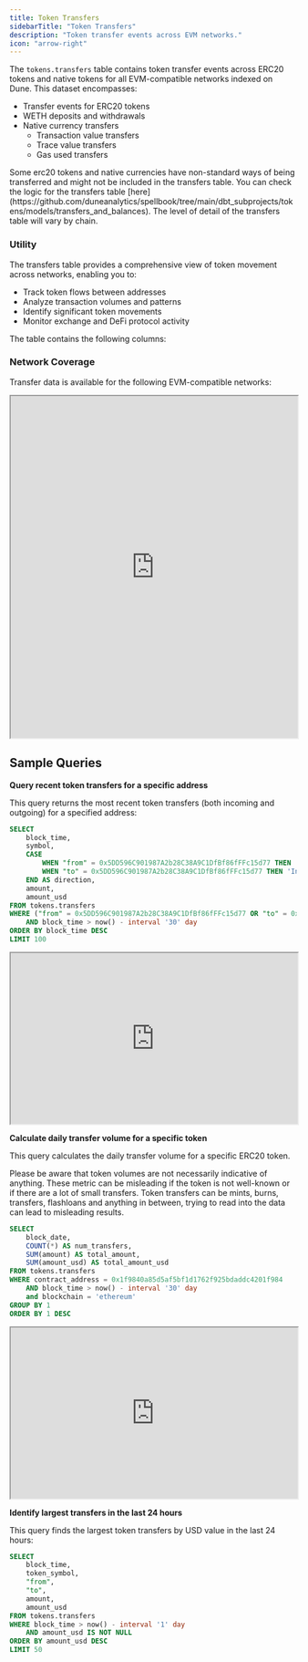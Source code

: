 ```yaml
---
title: Token Transfers
sidebarTitle: "Token Transfers"
description: "Token transfer events across EVM networks."
icon: "arrow-right"
---
```


The `tokens.transfers` table contains token transfer events across ERC20 tokens and native tokens for all EVM-compatible networks indexed on Dune. This dataset encompasses:

- Transfer events for ERC20 tokens
- WETH deposits and withdrawals
- Native currency transfers
  - Transaction value transfers
  - Trace value transfers
  - Gas used transfers

<Info>
 Some erc20 tokens and native currencies have non-standard ways of being transferred and might not be included in the transfers table.
 You can check the logic for the transfers table [here](https://github.com/duneanalytics/spellbook/tree/main/dbt_subprojects/tokens/models/transfers_and_balances). The level of detail of the transfers table will vary by chain.
</Info>

### Utility

The transfers table provides a comprehensive view of token movement across networks, enabling you to:

- Track token flows between addresses
- Analyze transaction volumes and patterns
- Identify significant token movements
- Monitor exchange and DeFi protocol activity


The table contains the following columns:


<ColumnDescriptions tableSchema="tokens" tableName="transfers" />


<TableSample tableSchema="tokens" tableName="transfers" />

### Network Coverage

Transfer data is available for the following EVM-compatible networks:

<div>
  <iframe
    src="https://dune.com/embeds/3695907/6218008/"
    width="100%"
    height="600px"
  ></iframe>
</div>

## Sample Queries

**Query recent token transfers for a specific address**

This query returns the most recent token transfers (both incoming and outgoing) for a specified address:

```sql
SELECT
    block_time,
    symbol,
    CASE 
        WHEN "from" = 0x5DD596C901987A2b28C38A9C1DfBf86fFFc15d77 THEN 'Outgoing'
        WHEN "to" = 0x5DD596C901987A2b28C38A9C1DfBf86fFFc15d77 THEN 'Incoming'
    END AS direction,
    amount,
    amount_usd
FROM tokens.transfers
WHERE ("from" = 0x5DD596C901987A2b28C38A9C1DfBf86fFFc15d77 OR "to" = 0x5DD596C901987A2b28C38A9C1DfBf86fFFc15d77)
    AND block_time > now() - interval '30' day
ORDER BY block_time DESC
LIMIT 100
```

<div>
  <iframe
    src="https://dune.com/embeds/3999506/6732340/"
    width="100%"
    height="300px"
  ></iframe>
</div>

**Calculate daily transfer volume for a specific token**

This query calculates the daily transfer volume for a specific ERC20 token. 

Please be aware that token volumes are not necessarily indicative of anything. These metric can be misleading if the token is not well-known or if there are a lot of small transfers. Token transfers can be mints, burns, transfers, flashloans and anything in between, trying to read into the data can lead to misleading results.

```sql
SELECT
    block_date,
    COUNT(*) AS num_transfers,
    SUM(amount) AS total_amount,
    SUM(amount_usd) AS total_amount_usd
FROM tokens.transfers
WHERE contract_address = 0x1f9840a85d5af5bf1d1762f925bdaddc4201f984
    AND block_time > now() - interval '30' day
    and blockchain = 'ethereum'
GROUP BY 1
ORDER BY 1 DESC
```

<div>
  <iframe
    src="https://dune.com/embeds/3999595/6732454/"
    width="100%"
    height="300px"
  ></iframe>
</div>

**Identify largest transfers in the last 24 hours**

This query finds the largest token transfers by USD value in the last 24 hours:

```sql
SELECT
    block_time,
    token_symbol,
    "from",
    "to",
    amount,
    amount_usd
FROM tokens.transfers
WHERE block_time > now() - interval '1' day
    AND amount_usd IS NOT NULL
ORDER BY amount_usd DESC
LIMIT 50
```
